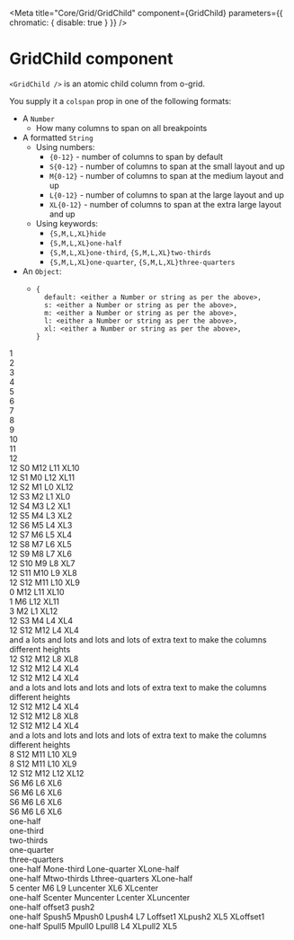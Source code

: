 
<Meta
  title="Core/Grid/GridChild"
  component={GridChild}
  parameters={{ chromatic: { disable: true } }}
/>

# GridChild component

`<GridChild />` is an atomic child column from o-grid.

You supply it a `colspan` prop in one of the following formats:

- A `Number`
  - How many columns to span on all breakpoints
- A formatted `String`
  - Using numbers:
    - `{0-12}` - number of columns to span by default
    - `S{0-12}` - number of columns to span at the small layout and up
    - `M{0-12}` - number of columns to span at the medium layout and up
    - `L{0-12}` - number of columns to span at the large layout and up
    - `XL{0-12}` - number of columns to span at the extra large layout and up
  - Using keywords:
    - `{S,M,L,XL}hide`
    - `{S,M,L,XL}one-half`
    - `{S,M,L,XL}one-third`, `{S,M,L,XL}two-thirds`
    - `{S,M,L,XL}one-quarter`, `{S,M,L,XL}three-quarters`
- An `Object`:
  - ```
    {
      default: <either a Number or string as per the above>,
      s: <either a Number or string as per the above>,
      m: <either a Number or string as per the above>,
      l: <either a Number or string as per the above>,
      xl: <either a Number or string as per the above>,
    }
    ```

<Canvas>
  <Story
    name="Default unresponsive columns"
    parameters={{ styles: [Promise.resolve(require('./_stories.scss'))] }}
  >
    <GridContainer>
      <GridRow>
        <GridChild colspan="1">
          <div className="demo-cell">1</div>
        </GridChild>
      </GridRow>
      <GridRow>
        <GridChild colspan="2">
          <div className="demo-cell">2</div>
        </GridChild>
      </GridRow>
      <GridRow>
        <GridChild colspan="3">
          <div className="demo-cell">3</div>
        </GridChild>
      </GridRow>
      <GridRow>
        <GridChild colspan="4">
          <div className="demo-cell">4</div>
        </GridChild>
      </GridRow>
      <GridRow>
        <GridChild colspan="5">
          <div className="demo-cell">5</div>
        </GridChild>
      </GridRow>
      <GridRow>
        <GridChild colspan="6">
          <div className="demo-cell">6</div>
        </GridChild>
      </GridRow>
      <GridRow>
        <GridChild colspan="7">
          <div className="demo-cell">7</div>
        </GridChild>
      </GridRow>
      <GridRow>
        <GridChild colspan="8">
          <div className="demo-cell">8</div>
        </GridChild>
      </GridRow>
      <GridRow>
        <GridChild colspan="9">
          <div className="demo-cell">9</div>
        </GridChild>
      </GridRow>
      <GridRow>
        <GridChild colspan="10">
          <div className="demo-cell">10</div>
        </GridChild>
      </GridRow>
      <GridRow>
        <GridChild colspan="11">
          <div className="demo-cell">11</div>
        </GridChild>
      </GridRow>
      <GridRow>
        <GridChild colspan="12">
          <div className="demo-cell">12</div>
        </GridChild>
      </GridRow>
    </GridContainer>
  </Story>
</Canvas>

<Canvas>
  <Story
    name="Overridability of default and layout specific styles by other layouts"
    parameters={{ styles: [Promise.resolve(require('./_stories.scss'))] }}
  >
    <GridContainer>
      <GridRow>
        <GridChild colspan="12 S0 M12 L11 XL10">
          <div className="demo-cell">12 S0 M12 L11 XL10</div>
        </GridChild>
      </GridRow>
      <GridRow>
        <GridChild colspan="12 S1 M0 L12 XL11">
          <div className="demo-cell">12 S1 M0 L12 XL11</div>
        </GridChild>
      </GridRow>
      <GridRow>
        <GridChild colspan="12 S2 M1 L0 XL12">
          <div className="demo-cell">12 S2 M1 L0 XL12</div>
        </GridChild>
      </GridRow>
      <GridRow>
        <GridChild colspan="12 S3 M2 L1 XL0">
          <div className="demo-cell">12 S3 M2 L1 XL0</div>
        </GridChild>
      </GridRow>
      <GridRow>
        <GridChild colspan="12 S4 M3 L2 XL1">
          <div className="demo-cell">12 S4 M3 L2 XL1</div>
        </GridChild>
      </GridRow>
      <GridRow>
        <GridChild colspan="12 S5 M4 L3 XL2">
          <div className="demo-cell">12 S5 M4 L3 XL2</div>
        </GridChild>
      </GridRow>
      <GridRow>
        <GridChild colspan="12 S6 M5 L4 XL3">
          <div className="demo-cell">12 S6 M5 L4 XL3</div>
        </GridChild>
      </GridRow>
      <GridRow>
        <GridChild colspan="12 S7 M6 L5 XL4">
          <div className="demo-cell">12 S7 M6 L5 XL4</div>
        </GridChild>
      </GridRow>
      <GridRow>
        <GridChild colspan="12 S8 M7 L6 XL5">
          <div className="demo-cell">12 S8 M7 L6 XL5</div>
        </GridChild>
      </GridRow>
      <GridRow>
        <GridChild colspan="12 S9 M8 L7 XL6">
          <div className="demo-cell">12 S9 M8 L7 XL6</div>
        </GridChild>
      </GridRow>
      <GridRow>
        <GridChild colspan="12 S10 M9 L8 XL7">
          <div className="demo-cell">12 S10 M9 L8 XL7</div>
        </GridChild>
      </GridRow>
      <GridRow>
        <GridChild colspan="12 S11 M10 L9 XL8">
          <div className="demo-cell">12 S11 M10 L9 XL8</div>
        </GridChild>
      </GridRow>
      <GridRow>
        <GridChild colspan="12 S12 M11 L10 XL9">
          <div className="demo-cell">12 S12 M11 L10 XL9</div>
        </GridChild>
      </GridRow>
    </GridContainer>
  </Story>
</Canvas>

<Canvas>
  <Story
    name="Overriding of default width"
    parameters={{ styles: [Promise.resolve(require('./_stories.scss'))] }}
  >
    <GridContainer>
      <GridRow>
        <GridChild colspan="0 M12 L11 XL10">
          <div className="demo-cell">0 M12 L11 XL10</div>
        </GridChild>
      </GridRow>
      <GridRow>
        <GridChild colspan="1 M6 L12 XL11">
          <div className="demo-cell">1 M6 L12 XL11</div>
        </GridChild>
      </GridRow>
      <GridRow>
        <GridChild colspan="3 M2 L1 XL12">
          <div className="demo-cell">3 M2 L1 XL12</div>
        </GridChild>
      </GridRow>
      <GridRow>
        <GridChild colspan="12 S3 M4 L4 XL4">
          <div className="demo-cell">12 S3 M4 L4 XL4</div>
        </GridChild>
      </GridRow>
    </GridContainer>
  </Story>
</Canvas>

<Canvas>
  <Story
    name="Flexbox interaction"
    parameters={{ styles: [Promise.resolve(require('./_stories.scss'))] }}
  >
    <GridContainer>
      <GridRow>
        <GridChild className="demo-flex" colspan="12 S12 M12 L4 XL4">
          <div className="demo-cell">
            12 S12 M12 L4 XL4
            <br />
            and a lots and lots and lots and lots of extra text to make the columns different
            heights
          </div>
        </GridChild>
        <GridChild className="demo-flex" colspan="12 S12 M12 L8 XL8">
          <div className="demo-cell">12 S12 M12 L8 XL8</div>
        </GridChild>
      </GridRow>
      <GridRow>
        <GridChild className="demo-flex" colspan="12 S12 M12 L4 XL4">
          <div className="demo-cell">12 S12 M12 L4 XL4</div>
        </GridChild>
        <GridChild className="demo-flex" colspan="12 S12 M12 L4 XL4">
          <div className="demo-cell">
            12 S12 M12 L4 XL4
            <br />
            and a lots and lots and lots and lots of extra text to make the columns different
            heights
          </div>
        </GridChild>
        <GridChild className="demo-flex" colspan="12 S12 M12 L4 XL4">
          <div className="demo-cell">12 S12 M12 L4 XL4</div>
        </GridChild>
      </GridRow>
      <GridRow>
        <GridChild className="demo-flex" colspan="12 S12 M12 L8 XL8">
          <div className="demo-cell">12 S12 M12 L8 XL8</div>
        </GridChild>
        <GridChild className="demo-flex" colspan="12 S12 M12 L4 XL4">
          <div className="demo-cell">
            12 S12 M12 L4 XL4
            <br />
            and a lots and lots and lots and lots of extra text to make the columns different
            heights
          </div>
        </GridChild>
      </GridRow>
    </GridContainer>
  </Story>
</Canvas>

<Canvas>
  <Story name="Nested grids" parameters={{ styles: [Promise.resolve(require('./_stories.scss'))] }}>
    <GridContainer>
      <GridRow>
        <GridChild colspan="8 S12 M11 L10 XL9">
          <div className="demo-cell">
            8 S12 M11 L10 XL9
            <GridRow>
              <GridChild colspan="8 S12 M11 L10 XL9">
                <div className="demo-cell">8 S12 M11 L10 XL9</div>
              </GridChild>
            </GridRow>
          </div>
        </GridChild>
      </GridRow>
      <GridRow>
        <GridChild colspan="12 S12 M12 L12 XL12">
          <div className="demo-cell">
            12 S12 M12 L12 XL12
            <GridRow>
              <GridChild colspan="6 S6 M6 L6 XL6">
                <div className="demo-cell">S6 M6 L6 XL6</div>
              </GridChild>
              <GridChild colspan="6 S6 M6 L6 XL6">
                <div className="demo-cell">
                  S6 M6 L6 XL6
                  <GridRow>
                    <GridChild colspan="6 S6 M6 L6 XL6">
                      <div className="demo-cell">S6 M6 L6 XL6</div>
                    </GridChild>
                    <GridChild colspan="6 S6 M6 L6 XL6">
                      <div className="demo-cell">S6 M6 L6 XL6</div>
                    </GridChild>
                  </GridRow>
                </div>
              </GridChild>
            </GridRow>
          </div>
        </GridChild>
      </GridRow>
    </GridContainer>
  </Story>
</Canvas>

<Canvas>
  <Story name="Keywords" parameters={{ styles: [Promise.resolve(require('./_stories.scss'))] }}>
    <GridContainer>
      <GridRow>
        <GridChild colspan="one-half">
          <div className="demo-cell">one-half</div>
        </GridChild>
      </GridRow>
      <GridRow>
        <GridChild colspan="one-third">
          <div className="demo-cell">one-third</div>
        </GridChild>
        <GridChild colspan="two-thirds">
          <div className="demo-cell">two-thirds</div>
        </GridChild>
      </GridRow>
      <GridRow>
        <GridChild colspan="one-quarter">
          <div className="demo-cell">one-quarter</div>
        </GridChild>
        <GridChild colspan="three-quarters">
          <div className="demo-cell">three-quarters</div>
        </GridChild>
      </GridRow>
      <GridRow>
        <GridChild colspan="one-half Mone-third Lone-quarter XLone-half">
          <div className="demo-cell">one-half Mone-third Lone-quarter XLone-half</div>
        </GridChild>
        <GridChild colspan="one-half Mtwo-thirds Lthree-quarters XLone-half">
          <div className="demo-cell">one-half Mtwo-thirds Lthree-quarters XLone-half</div>
        </GridChild>
      </GridRow>
      <GridRow>
        <GridChild colspan="5 center M6 L9 Luncenter XL6 XLcenter">
          <div className="demo-cell">5 center M6 L9 Luncenter XL6 XLcenter</div>
        </GridChild>
      </GridRow>
      <GridRow>
        <GridChild colspan="one-half Scenter Muncenter Lcenter XLuncenter">
          <div className="demo-cell">one-half Scenter Muncenter Lcenter XLuncenter</div>
        </GridChild>
      </GridRow>
      <GridRow>
        <GridChild colspan="one-half offset3 push2">
          <div className="demo-cell">one-half offset3 push2</div>
        </GridChild>
      </GridRow>
      <GridRow>
        <GridChild colspan="one-half Spush5 Mpush0 Lpush4 L7 Loffset1 XLpush2 XL5 XLoffset1">
          <div className="demo-cell">
            one-half Spush5 Mpush0 Lpush4 L7 Loffset1 XLpush2 XL5 XLoffset1
          </div>
        </GridChild>
        <GridChild colspan="one-half Spull5 Mpull0 Lpull8 L4 XLpull2 XL5">
          <div className="demo-cell">one-half Spull5 Mpull0 Lpull8 L4 XLpull2 XL5</div>
        </GridChild>
      </GridRow>
    </GridContainer>
  </Story>
</Canvas>
